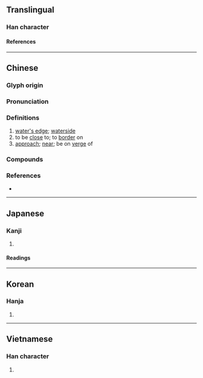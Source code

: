 {{also|濒}}
{{character info/new}}
==Translingual==

===Han character===
{{Han char|rn=85|rad=水|as=16|sn=19|four=31186|canj=EYHC|ids=⿰氵頻}}

====References====
{{Han ref|kx=0659.320|dkj=18636|dj=1069.140|hdz=31783.070|uh=7015}}

----

==Chinese==
{{zh-forms|s=濒}}

===Glyph origin===
{{Han etym}}

===Pronunciation===
{{zh-pron
|m=bīn
|c=pan4
|mn=ml:pin
|mc=
|oc=y
|cat=n,v
}}

===Definitions===
{{zh-hanzi}}

# [[water's edge]]; [[waterside]]
# to be [[close]] to; to [[border]] on
# [[approach]]; [[near]]; be on [[verge]] of

===Compounds===
{{zh-der|瀕危|瀕臨|瀕於}}

===References===
* {{R:yue:mfccd}}

----

==Japanese==

===Kanji===
{{ja-kanji|grade=|rs=水16}}

# {{defn|lang=ja|sort=水16}}

====Readings====
{{ja-readings
|on=ひん
|kun=みぎわ-, しきりに, ほとり
}}

----

==Korean==

===Hanja===
{{ko-hanja|빈}}

# {{defn|lang=ko|sort=水16}}

----

==Vietnamese==

===Han character===
{{vi-readings|rs=水16|reading=tần}}

# {{defn|lang=vi|sort=水16}}